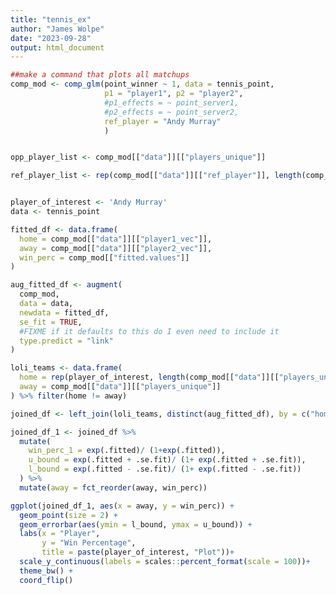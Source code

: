 ```yaml
---
title: "tennis_ex"
author: "James Wolpe"
date: "2023-09-28"
output: html_document
---
```


```r
##make a command that plots all matchups
comp_mod <- comp_glm(point_winner ~ 1, data = tennis_point,
                     p1 = "player1", p2 = "player2",
                     #p1_effects = ~ point_server1,
                     #p2_effects = ~ point_server2,
                     ref_player = "Andy Murray"
                     )


opp_player_list <- comp_mod[["data"]][["players_unique"]]

ref_player_list <- rep(comp_mod[["data"]][["ref_player"]], length(comp_mod[["data"]][["players_unique"]]))


player_of_interest <- 'Andy Murray'
data <- tennis_point

fitted_df <- data.frame(
  home = comp_mod[["data"]][["player1_vec"]],
  away = comp_mod[["data"]][["player2_vec"]],
  win_perc = comp_mod[["fitted.values"]]
)

aug_fitted_df <- augment(
  comp_mod,
  data = data,
  newdata = fitted_df,
  se_fit = TRUE,
  #FIXME if it defaults to this do I even need to include it
  type.predict = "link"
)

loli_teams <- data.frame(
  home = rep(player_of_interest, length(comp_mod[["data"]][["players_unique"]])),
  away = comp_mod[["data"]][["players_unique"]]
) %>% filter(home != away)

joined_df <- left_join(loli_teams, distinct(aug_fitted_df), by = c("home", "away"))

joined_df_1 <- joined_df %>% 
  mutate( 
    win_perc_1 = exp(.fitted)/ (1+exp(.fitted)),
    u_bound = exp(.fitted + .se.fit)/ (1+ exp(.fitted + .se.fit)),
    l_bound = exp(.fitted - .se.fit)/ (1+ exp(.fitted - .se.fit))
  ) %>%
  mutate(away = fct_reorder(away, win_perc))

ggplot(joined_df_1, aes(x = away, y = win_perc)) +
  geom_point(size = 2) +
  geom_errorbar(aes(ymin = l_bound, ymax = u_bound)) +
  labs(x = "Player",
       y = "Win Percentage",
       title = paste(player_of_interest, "Plot"))+
  scale_y_continuous(labels = scales::percent_format(scale = 100))+
  theme_bw() +
  coord_flip()


```

